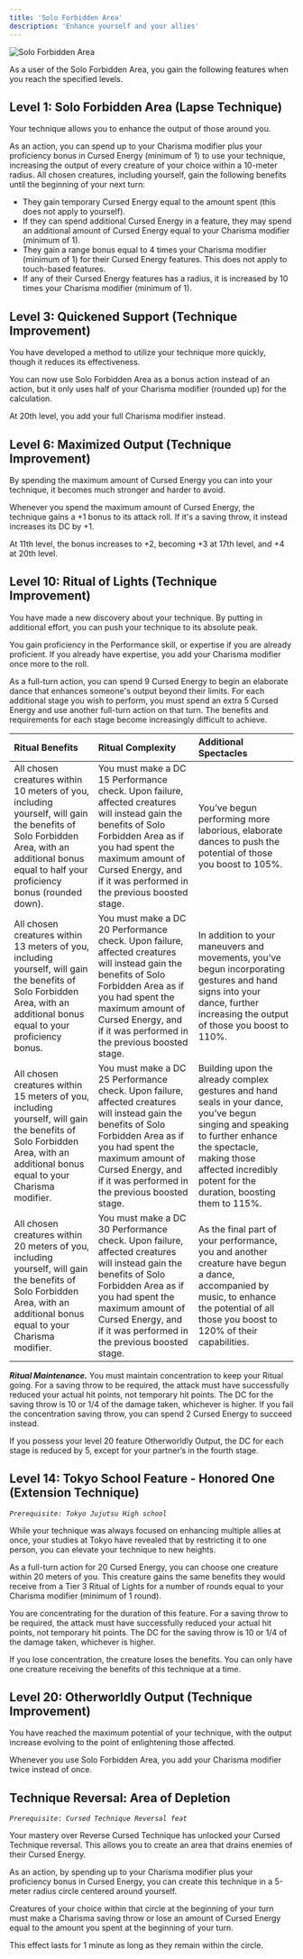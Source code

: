 ```yaml
---
title: 'Solo Forbidden Area'
description: 'Enhance yourself and your allies'
---
```


<img
  src="/images/cursed-techniques/solo-forbidden-area.png"
  alt="Solo Forbidden Area"
/>

As a user of the Solo Forbidden Area, you gain the following features when you reach the specified levels.

## Level 1: Solo Forbidden Area (Lapse Technique)
Your technique allows you to enhance the output of those around you.

As an action, you can spend up to your Charisma modifier plus your proficiency bonus in Cursed Energy (minimum of 1) to use your technique, increasing the output of every creature of your choice within a 10-meter radius. All chosen creatures, including yourself, gain the following benefits until the beginning of your next turn:

- They gain temporary Cursed Energy equal to the amount spent (this does not apply to yourself).
- If they can spend additional Cursed Energy in a feature, they may spend an additional amount of Cursed Energy equal to your Charisma modifier (minimum of 1).
- They gain a range bonus equal to 4 times your Charisma modifier (minimum of 1) for their Cursed Energy features. This does not apply to touch-based features.
- If any of their Cursed Energy features has a radius, it is increased by 10 times your Charisma modifier (minimum of 1).

## Level 3: Quickened Support (Technique Improvement)
You have developed a method to utilize your technique more quickly, though it reduces its effectiveness. 

You can now use Solo Forbidden Area as a bonus action instead of an action, but it only uses half of your Charisma modifier (rounded up) for the calculation.

At 20th level, you add your full Charisma modifier instead.

## Level 6: Maximized Output (Technique Improvement)
By spending the maximum amount of Cursed Energy you can into your technique, it becomes much stronger and harder to avoid. 

Whenever you spend the maximum amount of Cursed Energy, the technique gains a +1 bonus to its attack roll. If it's a saving throw, it instead increases its DC by +1.

At 11th level, the bonus increases to +2, becoming +3 at 17th level, and +4 at 20th level.

## Level 10: Ritual of Lights (Technique Improvement)
You have made a new discovery about your technique. By putting in additional effort, you can push your technique to its absolute peak. 

You gain proficiency in the Performance skill, or expertise if you are already proficient. If you already have expertise, you add your Charisma modifier once more to the roll.

As a full-turn action, you can spend 9 Cursed Energy to begin an elaborate dance that enhances someone's output beyond their limits. For each additional stage you wish to perform, you must spend an extra 5 Cursed Energy and use another full-turn action on that turn. The benefits and requirements for each stage become increasingly difficult to achieve.

|Ritual Benefits|Ritual Complexity|Additional Spectacles|
|:-|:-|:-|
|All chosen creatures within 10 meters of you, including yourself, will gain the benefits of Solo Forbidden Area, with an additional bonus equal to half your proficiency bonus (rounded down).|You must make a DC 15 Performance check. Upon failure, affected creatures will instead gain the benefits of Solo Forbidden Area as if you had spent the maximum amount of Cursed Energy, and if it was performed in the previous boosted stage.|You’ve begun performing more laborious, elaborate dances to push the potential of those you boost to 105%.|
|All chosen creatures within 13 meters of you, including yourself, will gain the benefits of Solo Forbidden Area, with an additional bonus equal to your proficiency bonus.|You must make a DC 20 Performance check. Upon failure, affected creatures will instead gain the benefits of Solo Forbidden Area as if you had spent the maximum amount of Cursed Energy, and if it was performed in the previous boosted stage.|In addition to your maneuvers and movements, you’ve begun incorporating gestures and hand signs into your dance, further increasing the output of those you boost to 110%.|
|All chosen creatures within 15 meters of you, including yourself, will gain the benefits of Solo Forbidden Area, with an additional bonus equal to your Charisma modifier.|You must make a DC 25 Performance check. Upon failure, affected creatures will instead gain the benefits of Solo Forbidden Area as if you had spent the maximum amount of Cursed Energy, and if it was performed in the previous boosted stage.|Building upon the already complex gestures and hand seals in your dance, you’ve begun singing and speaking to further enhance the spectacle, making those affected incredibly potent for the duration, boosting them to 115%.|
|All chosen creatures within 20 meters of you, including yourself, will gain the benefits of Solo Forbidden Area, with an additional bonus equal to your Charisma modifier.|You must make a DC 30 Performance check. Upon failure, affected creatures will instead gain the benefits of Solo Forbidden Area as if you had spent the maximum amount of Cursed Energy, and if it was performed in the previous boosted stage.|As the final part of your performance, you and another creature have begun a dance, accompanied by music, to enhance the potential of all those you boost to 120% of their capabilities.|

***Ritual Maintenance.*** You must maintain concentration to keep your Ritual going. For a saving throw to be required, the attack must have successfully reduced your actual hit points, not temporary hit points. The DC for the saving throw is 10 or 1/4 of the damage taken, whichever is higher. If you fail the concentration saving throw, you can spend 2 Cursed Energy to succeed instead.

If you possess your level 20 feature Otherworldly Output, the DC for each stage is reduced by 5, except for your partner’s in the fourth stage.

## Level 14: Tokyo School Feature - Honored One (Extension Technique)
*`Prerequisite: Tokyo Jujutsu High school`*

While your technique was always focused on enhancing multiple allies at once, your studies at Tokyo have revealed that by restricting it to one person, you can elevate your technique to new heights. 

As a full-turn action for 20 Cursed Energy, you can choose one creature within 20 meters of you. This creature gains the same benefits they would receive from a Tier 3 Ritual of Lights for a number of rounds equal to your Charisma modifier (minimum of 1 round).

You are concentrating for the duration of this feature. For a saving throw to be required, the attack must have successfully reduced your actual hit points, not temporary hit points. The DC for the saving throw is 10 or 1/4 of the damage taken, whichever is higher.

If you lose concentration, the creature loses the benefits. You can only have one creature receiving the benefits of this technique at a time.

## Level 20: Otherworldly Output (Technique Improvement)
You have reached the maximum potential of your technique, with the output increase evolving to the point of enlightening those affected. 

Whenever you use Solo Forbidden Area, you add your Charisma modifier twice instead of once.

## Technique Reversal: Area of Depletion
*`Prerequisite: Cursed Technique Reversal feat`*

Your mastery over Reverse Cursed Technique has unlocked your Cursed Technique reversal. This allows you to create an area that drains enemies of their Cursed Energy. 

As an action, by spending up to your Charisma modifier plus your proficiency bonus in Cursed Energy, you can create this technique in a 5-meter radius circle centered around yourself. 

Creatures of your choice within that circle at the beginning of your turn must make a Charisma saving throw or lose an amount of Cursed Energy equal to the amount you spent at the beginning of your turn. 

This effect lasts for 1 minute as long as they remain within the circle.